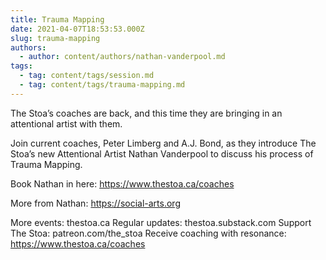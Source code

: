 ```yaml
---
title: Trauma Mapping
date: 2021-04-07T18:53:53.000Z
slug: trauma-mapping
authors:
  - author: content/authors/nathan-vanderpool.md
tags:
  - tag: content/tags/session.md
  - tag: content/tags/trauma-mapping.md
---
```


The Stoa’s coaches are back, and this time they are bringing in an attentional artist with them.

Join current coaches, Peter Limberg and A.J. Bond, as they introduce The Stoa’s new Attentional Artist Nathan Vanderpool to discuss his process of Trauma Mapping.

Book Nathan in here: https://www.thestoa.ca/coaches

More from Nathan: https://social-arts.org

More events: thestoa.ca
Regular updates: thestoa.substack.com
Support The Stoa: patreon.com/the_stoa
Receive coaching with resonance: https://www.thestoa.ca/coaches
